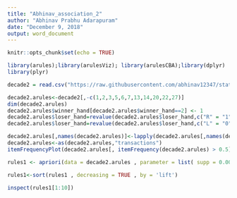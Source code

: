 ---
title: "Abhinav_association_2"
author: "Abhinav Prabhu Adarapuram"
date: "December 9, 2018"
output: word_document
---

```{r setup, include=FALSE}
knitr::opts_chunk$set(echo = TRUE)
```

```{r}
library(arules);library(arulesViz); library(arulesCBA);library(dplyr)
library(plyr)
```

```{r}
decade2 = read.csv("https://raw.githubusercontent.com/abhinav12347/stat-517/master/Clustering%20-%2099%20-%2008.csv")
```


```{r}
decade2.arules<-decade2[,-c(1,2,3,5,6,7,13,14,20,22,27)]
dim(decade2.arules)
decade2.arules$winner_hand[decade2.arules$winner_hand==2] <- 1
decade2.arules$loser_hand=revalue(decade2.arules$loser_hand,c("R" = "1"))
decade2.arules$loser_hand=revalue(decade2.arules$loser_hand,c("L" = "0"))
```


```{r}
decade2.arules[,names(decade2.arules)]<-lapply(decade2.arules[,names(decade2.arules)],factor)
decade2.arules<-as(decade2.arules,"transactions")
itemFrequencyPlot(decade2.arules[, itemFrequency(decade2.arules) > 0.5], cex.names = 0.6)

rules1 <- apriori(data = decade2.arules , parameter = list( supp = 0.001 , conf = 0.9) , appearance = list(default = "lhs" , rhs = "winner_name=Rafael Nadal") )

rules1<-sort(rules1 , decreasing = TRUE , by = 'lift')

inspect(rules1[1:10])
```

